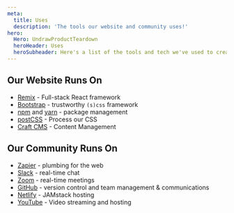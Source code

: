 ```yaml
---
meta:
  title: Uses
  description: 'The tools our website and community uses!'
hero:
  Hero: UndrawProductTeardown
  heroHeader: Uses
  heroSubheader: Here's a list of the tools and tech we've used to create this website and start our community.
---
```


## Our Website Runs On

- [Remix](https://remix.run/) - Full-stack React framework
- [Bootstrap](https://getbootstrap.com/docs/4.5) - trustworthy <code>(s)css</code> framework
- [npm](https://www.npmjs.com) and [yarn](https://yarnpkg.com) - package management
- [postCSS](https://postcss.org) - Process our CSS
- [Craft CMS](http://craftcms.com) - Content Management

## Our Community Runs On

- [Zapier](https://zapier.com) - plumbing for the web
- [Slack](https://slack.com/) - real-time chat
- [Zoom](https://zoom.us/) - real-time meetings
- [GitHub](https://github.com/Virtual-Coffee) - version control and team management &amp; communications
- [Netlify](https://www.netlify.com) - JAMstack hosting
- [YouTube](https://www.youtube.com/channel/UCc0579aGEy7jTAgRglR4J0g) - Video streaming and hosting
